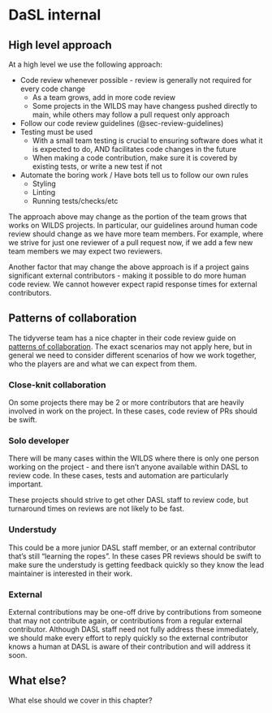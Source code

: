 # DaSL internal {#sec-review-dasl}

## High level approach

At a high level we use the following approach:

- Code review whenever possible - review is generally not required for every code change
  - As a team grows, add in more code review
  - Some projects in the WILDS may have changess pushed directly to main, while others may follow a pull request only approach
- Follow our code review guidelines (@sec-review-guidelines)
- Testing must be used
  - With a small team testing is crucial to ensuring software does what it is expected to do, AND facilitates code changes in the future
  - When making a code contribution, make sure it is covered by existing tests, or write a new test if not
- Automate the boring work / Have bots tell us to follow our own rules
  - Styling
  - Linting
  - Running tests/checks/etc

The approach above may change as the portion of the team grows that works on WILDS projects. In particular, our guidelines around human code review should change as we have more team members. For example, where we strive for just one reviewer of a pull request now, if we add a few new team members we may expect two reviewers.

Another factor that may change the above approach is if a project gains significant external contributors - making it possible to do more human code review. We cannot however expect rapid response times for external contributors.

## Patterns of collaboration

The tidyverse team has a nice chapter in their code review guide on [patterns of collaboration](https://code-review.tidyverse.org/collaboration/). The exact scenarios may not apply here, but in general we need to consider different scenarios of how we work together, who the players are and what we can expect from them.

### Close-knit collaboration

On some projects there may be 2 or more contributors that are heavily involved in work on the project. In these cases, code review of PRs should be swift.

### Solo developer

There will be many cases within the WILDS where there is only one person working on the project - and there isn't anyone available within DASL to review code. In these cases, tests and automation are particularly important.

These projects should strive to get other DASL staff to review code, but turnaround times on reviews are not likely to be fast.

### Understudy

This could be a more junior DASL staff member, or an external contributor that's still "learning the ropes". In these cases PR reviews should be swift to make sure the understudy is getting feedback quickly so they know the lead maintainer is interested in their work.

### External

External contributions may be one-off drive by contributions from someone that may not contribute again, or contributions from a regular external contributor. Although DASL staff need not fully address these immediately, we should make every effort to reply quickly so the external contributor knows a human at DASL is aware of their contribution and will address it soon.

## What else?

::: {.callout-warning}
What else should we cover in this chapter?
:::

